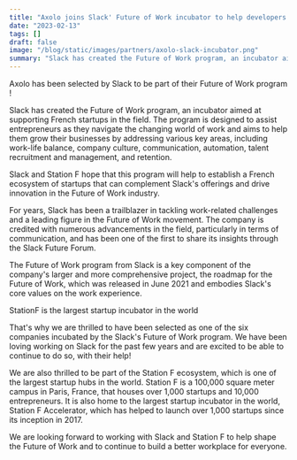 ```yaml
---
title: "Axolo joins Slack' Future of Work incubator to help developers review pull requests"
date: "2023-02-13"
tags: []
draft: false
image: "/blog/static/images/partners/axolo-slack-incubator.png"
summary: "Slack has created the Future of Work program, an incubator aimed at supporting French startups in the field. The program is designed to assist entrepreneurs as they navigate the changing world of work and aims to help them grow their businesses by addressing various key areas, including work-life balance, company culture, communication, automation, talent recruitment and management, and retention."
---
```


<ImageContainer
  alt="sweaty-hands"
  src="/blog/static/images/partners/axolo-slack-incubator.png"
  classNameDiv="mx-20 lg:mx-48"
  classNameImage=""
  width={2576}
  height={1716}
/>

<span className="rainbow-button text-lg font-bold hover:cursor-auto">Axolo has been selected by Slack to be part of their Future of Work program !</span>


Slack has created the Future of Work program, an incubator aimed at supporting French startups in the field. The program is designed to assist entrepreneurs as they navigate the changing world of work and aims to help them grow their businesses by addressing various key areas, including work-life balance, company culture, communication, automation, talent recruitment and management, and retention.

Slack and Station F hope that this program will help to establish a French ecosystem of startups that can complement Slack's offerings and drive innovation in the Future of Work industry.

<ImageContainer
  alt="Slack's future of work"
  src="/blog/static/images/partners/slack-future-of-work.webp"
  classNameDiv="mx-20 lg:mx-48"
  classNameImage=""
  width={500}
  height={500}
/>

For years, Slack has been a trailblazer in tackling work-related challenges and a leading figure in
the Future of Work movement. The company is credited with numerous advancements in the field,
particularly in terms of communication, and has been one of the first to share its insights through
the Slack Future Forum.

The <NoFollowLink url="https://slack.com/intl/en-gb/blog/transformation/roadmap-for-the-future-of-work">
Future of Work</NoFollowLink> program from Slack is a key component of the company's larger and more comprehensive
project, the roadmap for the Future of Work, which was released in June 2021 and embodies Slack's core
values on the work experience.

<ImageContainer
  alt="station f"
  src="/blog/static/images/partners/stationf.jpg"
  classNameDiv="mx-20 lg:mx-48"
  classNameImage=""
  width={1440}
  height={960}
/>
<SubImageText classNameDiv="" classNameText="lg:w-80 ">
  StationF is the largest startup incubator in the world
</SubImageText>

That's why we are thrilled to have been selected as one of the six companies incubated by the Slack's Future of Work program. We have been loving working on Slack for the past few years and are excited to be able to continue to do so, with their help!

We are also thrilled to be part of the Station F ecosystem, which is one of the largest startup hubs in the world. Station F is a 100,000 square meter campus in Paris, France, that houses over 1,000 startups and 10,000 entrepreneurs. It is also home to the largest startup incubator in the world, Station F Accelerator, which has helped to launch over 1,000 startups since its inception in 2017.

We are looking forward to working with Slack and Station F to help shape the Future of Work and to continue to build a better workplace for everyone.
